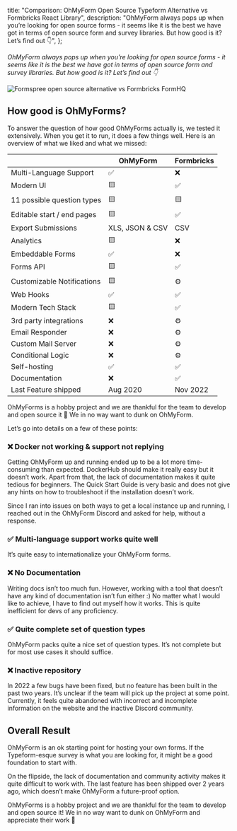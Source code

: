
  title: "Comparison: OhMyForm Open Source Typeform Alternative vs Formbricks React Library",
  description:
    "OhMyForm always pops up when you’re looking for open source forms - it seems like it is the best we have got in terms of open source form and survey libraries. But how good is it? Let’s find out 👇",
};

_OhMyForm always pops up when you’re looking for open source forms - it seems like it is the best we have got in terms of open source form and survey libraries. But how good is it? Let’s find out 👇_

<Image
  src={HeaderImage}
  alt="Formspree open source alternative vs Formbricks FormHQ"
  className="rounded-lg"
/>

## How good is OhMyForms?

To answer the question of how good OhMyForms actually is, we tested it extensively. When you get it to run, it does a few things well. Here is an overview of what we liked and what we missed:

|                            | OhMyForm        | Formbricks |
| -------------------------- | --------------- | ---------- |
| Multi-Language Support     | ✅              | ❌         |
| Modern UI                  | 🟨              | ✅         |
| 11 possible question types | 🟨              | 🟨         |
| Editable start / end pages | 🟨              | ✅         |
| Export Submissions         | XLS, JSON & CSV | CSV        |
| Analytics                  | 🟨              | ❌         |
| Embeddable Forms           | ✅              | ❌         |
| Forms API                  | 🟨              | ✅         |
| Customizable Notifications | 🟨              | ⚙️         |
| Web Hooks                  | ✅              | ✅         |
| Modern Tech Stack          | 🟨              | ✅         |
| 3rd party integrations     | ❌              | ⚙️         |
| Email Responder            | ❌              | ⚙️         |
| Custom Mail Server         | ❌              | ⚙️         |
| Conditional Logic          | ❌              | ⚙️         |
| Self-hosting               | ✅              | ✅         |
| Documentation              | ❌              | ✅         |
| Last Feature shipped       | Aug 2020        | Nov 2022   |

<Callout title="Hobby project" type="note">
  OhMyForms is a hobby project and we are thankful for the team to develop and open source it 🤍 We in no way
  want to dunk on OhMyForm.
</Callout>

Let’s go into details on a few of these points:

### ❌ Docker not working & support not replying

Getting OhMyForm up and running ended up to be a lot more time-consuming than expected. DockerHub should make it really easy but it doesn’t work. Apart from that, the lack of documentation makes it quite tedious for beginners. The Quick Start Guide is very basic and does not give any hints on how to troubleshoot if the installation doesn’t work.

Since I ran into issues on both ways to get a local instance up and running, I reached out in the OhMyForm Discord and asked for help, without a response.

### ✅ Multi-language support works quite well

It’s quite easy to internationalize your OhMyForm forms.

### ❌ No Documentation

Writing docs isn’t too much fun. However, working with a tool that doesn’t have any kind of documentation isn’t fun either :) No matter what I would like to achieve, I have to find out myself how it works. This is quite inefficient for devs of any proficiency.

### ✅ Quite complete set of question types

OhMyForm packs quite a nice set of question types. It’s not complete but for most use cases it should suffice.

### ❌ Inactive repository

In 2022 a few bugs have been fixed, but no feature has been built in the past two years. It’s unclear if the team will pick up the project at some point. Currently, it feels quite abandoned with incorrect and incomplete information on the website and the inactive Discord community.

## Overall Result

OhMyForm is an ok starting point for hosting your own forms. If the Typeform-esque survey is what you are looking for, it might be a good foundation to start with.

On the flipside, the lack of documentation and community activity makes it quite difficult to work with. The last feature has been shipped over 2 years ago, which doesn’t make OhMyForm a future-proof option.

<Callout title="Once more" type="note">
  OhMyForms is a hobby project and we are thankful for the team to develop and open source it! We in no way
  want to dunk on OhMyForm and appreciate their work 🤍
</Callout>

<MdxCTA />

